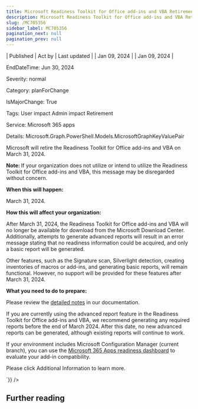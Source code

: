```yaml
---
title: Microsoft Readiness Toolkit for Office add-ins and VBA Retirement note
description: Microsoft Readiness Toolkit for Office add-ins and VBA Retirement note
slug: /MC705356
sidebar_label: MC705356
pagination_next: null
pagination_prev: null
---
```



| Published | Act by | Last updated |
| Jan 09, 2024 |  | Jan 09, 2024 |

EndDateTime: Jun 30, 2024

Severity: normal

Category: planForChange

IsMajorChange: True

Tags: User impact Admin impact Retirement

Service: Microsoft 365 apps

Details: Microsoft.Graph.PowerShell.Models.MicrosoftGraphKeyValuePair

<div dangerouslySetInnerHTML={{__html:`
<p>Microsoft will retire the Readiness Toolkit for Office add-ins and VBA on March 31, 2024.</p><p><b>Note:&nbsp;</b>If your organization does not utilize or intend to utilize the Readiness Toolkit for Office add-ins and VBA, this message may be disregarded without concern.</p><p><b>When this will happen:</b></p><p>March 31, 2024.</p><p><b>How this will affect your organization:</b><br></p><p>After March 31, 2024, the Readiness Toolkit for Office add-ins and VBA will no longer be available for download from the Microsoft Download Center. Additionally, attempts to generate advanced reports will result in an error message stating that no readiness information could be acquired, and only a basic report will be generated.</p><p>Other features, such as the Signature scan, Silverlight detection, creating inventories of macros or add-ins, and generating basic reports, will remain functional. However, no support will be provided for these features after March 31, 2024.</p><p><b>What you need to do to prepare:</b></p><p>Please review the <a href="https://learn.microsoft.com/deployoffice/readiness-toolkit-application-compatibility-microsoft-365-apps#office-readiness-toolkit-retirement" target="_blank">detailed notes</a>&nbsp;in our documentation.</p><p>If you are currently using the advanced report feature in the Readiness Toolkit for Office add-ins and VBA, we recommend generating any required reports before the end of March 2024. After this date, no new advanced reports can be generated, although existing reports will continue to work.
</p><p>
</p><p>If your environment includes Microsoft Configuration Manager (current branch), you can use the <a href="https://learn.microsoft.com/mem/configmgr/sum/deploy-use/office-365-dashboard#bkmk_readiness-dash" target="_blank">Microsoft 365 Apps readiness dashboard</a> to evaluate your add-in compatibility.</p><p>Please click Additional Information to learn more.</p>
`}} />

## Further reading
